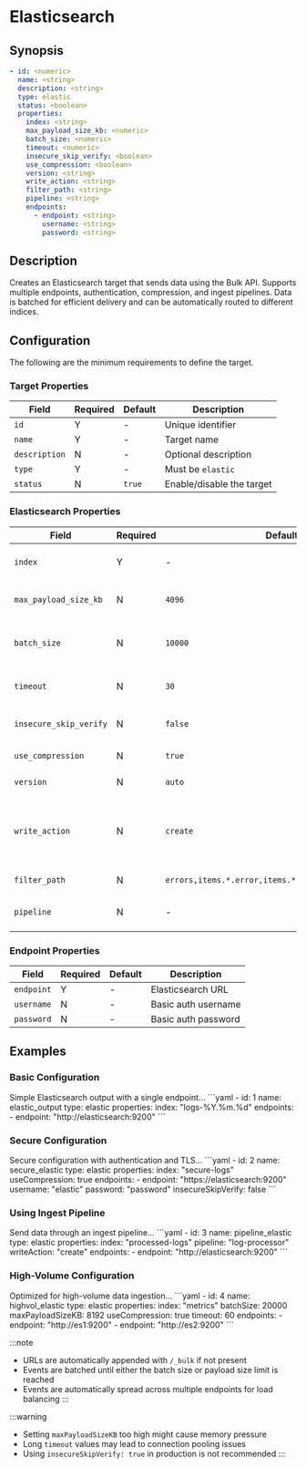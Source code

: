 # Elasticsearch

## Synopsis

```yaml
- id: <numeric>
  name: <string>
  description: <string>
  type: elastic
  status: <boolean>
  properties:
    index: <string>
    max_payload_size_kb: <numeric>
    batch_size: <numeric>
    timeout: <numeric>
    insecure_skip_verify: <boolean>
    use_compression: <boolean>
    version: <string>
    write_action: <string>
    filter_path: <string>
    pipeline: <string>
    endpoints:
      - endpoint: <string>
        username: <string>
        password: <string>
```

## Description

Creates an Elasticsearch target that sends data using the Bulk API. Supports multiple endpoints, authentication, compression, and ingest pipelines. Data is batched for efficient delivery and can be automatically routed to different indices.

## Configuration

The following are the minimum requirements to define the target.

### Target Properties

|Field|Required|Default|Description|
|---|---|---|---|
|`id`|Y|-|Unique identifier|
|`name`|Y|-|Target name|
|`description`|N|-|Optional description|
|`type`|Y|-|Must be `elastic`|
|`status`|N|`true`|Enable/disable the target|

### Elasticsearch Properties

|Field|Required|Default|Description|
|---|---|---|---|
|`index`|Y|-|Default Elasticsearch index name|
|`max_payload_size_kb`|N|`4096`|Maximum bulk request size in KB|
|`batch_size`|N|`10000`|Maximum number of events per batch|
|`timeout`|N|`30`|Connection timeout in seconds|
|`insecure_skip_verify`|N|`false`|Skip TLS certificate verification|
|`use_compression`|N|`true`|Enable GZIP compression|
|`version`|N|`auto`|Elasticsearch version|
|`write_action`|N|`create`|Bulk API action (`index`, `create`, `update`, `delete`)|
|`filter_path`|N|`errors,items.*.error,items.*._index,items.*.status`|Response filter path|
|`pipeline`|N|-|Ingest pipeline name|

### Endpoint Properties

|Field|Required|Default|Description|
|---|---|---|---|
|`endpoint`|Y|-|Elasticsearch URL|
|`username`|N|-|Basic auth username|
|`password`|N|-|Basic auth password|

## Examples

### Basic Configuration

<ExampleGrid>
  <CommentCol>
    Simple Elasticsearch output with a single endpoint...
  </CommentCol>
  <CodeCol>
    ```yaml
    - id: 1
      name: elastic_output
      type: elastic
      properties:
        index: "logs-%Y.%m.%d"
        endpoints:
          - endpoint: "http://elasticsearch:9200"
    ```
  </CodeCol>
</ExampleGrid>

### Secure Configuration

<ExampleGrid>
  <CommentCol>
    Secure configuration with authentication and TLS...
  </CommentCol>
  <CodeCol>
    ```yaml
    - id: 2
      name: secure_elastic
      type: elastic
      properties:
        index: "secure-logs"
        useCompression: true
        endpoints:
          - endpoint: "https://elasticsearch:9200"
            username: "elastic"
            password: "password"
        insecureSkipVerify: false
    ```
  </CodeCol>
</ExampleGrid>

### Using Ingest Pipeline

<ExampleGrid>
  <CommentCol>
    Send data through an ingest pipeline...
  </CommentCol>
  <CodeCol>
    ```yaml
    - id: 3
      name: pipeline_elastic
      type: elastic
      properties:
        index: "processed-logs"
        pipeline: "log-processor"
        writeAction: "create"
        endpoints:
          - endpoint: "http://elasticsearch:9200"
    ```
  </CodeCol>
</ExampleGrid>

### High-Volume Configuration

<ExampleGrid>
  <CommentCol>
    Optimized for high-volume data ingestion...
  </CommentCol>
  <CodeCol>
    ```yaml
    - id: 4
      name: highvol_elastic
      type: elastic
      properties:
        index: "metrics"
        batchSize: 20000
        maxPayloadSizeKB: 8192
        useCompression: true
        timeout: 60
        endpoints:
          - endpoint: "http://es1:9200"
          - endpoint: "http://es2:9200"
    ```
  </CodeCol>
</ExampleGrid>

:::note
- URLs are automatically appended with `/_bulk` if not present
- Events are batched until either the batch size or payload size limit is reached
- Events are automatically spread across multiple endpoints for load balancing
:::

:::warning
- Setting `maxPayloadSizeKB` too high might cause memory pressure
- Long `timeout` values may lead to connection pooling issues
- Using `insecureSkipVerify: true` in production is not recommended
:::